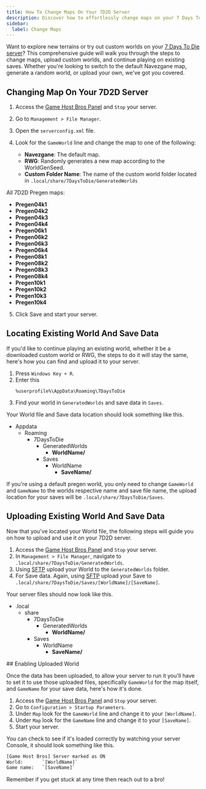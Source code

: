 ```yaml
---
title: How To Change Maps On Your 7D2D Server
description: Discover how to effortlessly change maps on your 7 Days To Die server with our detailed step-by-step guide. Customize your gameplay experience today!
sidebar:
  label: Change Maps
---
```


Want to explore new terrains or try out custom worlds on your [7 Days To Die server](https://www.gamehostbros.com/7-days-to-die-server-hosting/)? This comprehensive guide will walk you through the steps to change maps, upload custom worlds, and continue playing on existing saves. Whether you're looking to switch to the default Navezgane map, generate a random world, or upload your own, we've got you covered.


## Changing Map On Your 7D2D Server
<Steps>

1. Access the [Game Host Bros Panel](https://panel.gamehostbros.com/) and `Stop` your server.
2. Go to `Management > File Manager`.
3. Open the `serverconfig.xml` file.
4. Look for the `GameWorld` line and change the map to one of the following:

   - **Navezgane**: The default map.
   - **RWG**: Randomly generates a new map according to the WorldGenSeed.
   - **Custom Folder Name**: The name of the custom world folder located in `.local/share/7DaysToDie/GeneratedWorlds`

All 7D2D Pregen maps:
   - **Pregen04k1**
   - **Pregen04k2**
   - **Pregen04k3**
   - **Pregen04k4**
   - **Pregen06k1**
   - **Pregen06k2**
   - **Pregen06k3**
   - **Pregen06k4**
   - **Pregen08k1**
   - **Pregen08k2**
   - **Pregen08k3**
   - **Pregen08k4**
   - **Pregen10k1**
   - **Pregen10k2**
   - **Pregen10k3**
   - **Pregen10k4**

5. Click Save and start your server.
</Steps>

## Locating Existing World And Save Data

If you'd like to continue playing an existing world, whether it be a downloaded custom world or RWG, the steps to do it will stay the same, here's how you can find and upload it to your server.
<Steps>

1. Press `Windows Key + R`.
2. Enter this 
   ```
   %userprofile%\AppData\Roaming\7DaysToDie
   ```
3. Find your world in `GeneratedWorlds` and save data in `Saves`.
</Steps>

Your World file and Save data location should look something like this.

<FileTree>

- Appdata
  - Roaming
    - 7DaysToDie
      - GeneratedWorlds
        - **WorldName/**
      - Saves
        - WorldName
          - **SaveName/**

</FileTree>

If you're using a default pregen world, you only need to change `GameWorld` and `GameName` to the worlds respective name and save file name, the upload location for your saves will be `.local/share/7DaysToDie/Saves`. 

## Uploading Existing World And Save Data

Now that you've located your World file, the following steps will guide you on how to upload and use it on your 7D2D server.

<Steps>

1. Access the [Game Host Bros Panel](https://panel.gamehostbros.com/) and `Stop` your server.
2. In `Management > File Manager`, navigate to `.local/share/7DaysToDie/GeneratedWorlds`.
3. Using [SFTP](https://guides.gamehostbros.com/getting-started/uploading-files/) upload your World to the `GeneratedWorlds` folder.
4. For Save data. Again, using [SFTP](https://guides.gamehostbros.com/getting-started/uploading-files/) upload your Save to `.local/share/7DaysToDie/Saves/[WorldName]/[SaveName]`.
</Steps>
Your server files should now look like this.

<FileTree>

- .local
  - share
    - 7DaysToDie
      - GeneratedWorlds
        - **WorldName/**
    - Saves
      - WorldName
        - **SaveName/**
      

</FileTree>
## Enabling Uploaded World

Once the data has been uploaded, to allow your server to run it you'll have to set it to use those uploaded files, specifically `GameWorld` for the map itself, and `GameName` for your save data, here's how it's done.
<Steps>

1. Access the [Game Host Bros Panel](https://panel.gamehostbros.com/) and `Stop` your server.
2. Go to `Configuration > Startup Parameters`.
4. Under `Map` look for the `GameWorld` line and change it to your `[WorldName]`.
5. Under `Map` look for the `GameName` line and change it to your `[SaveName]`.
6. Start your server.
</Steps>

You can check to see if it's loaded correctly by watching your server Console, it should look something like this.

```bash
[Game Host Bros] Server marked as ON
World:       `[WorldName]`
Game name:   `[SaveName]`
```

Remember if you get stuck at any time then reach out to a bro! 
